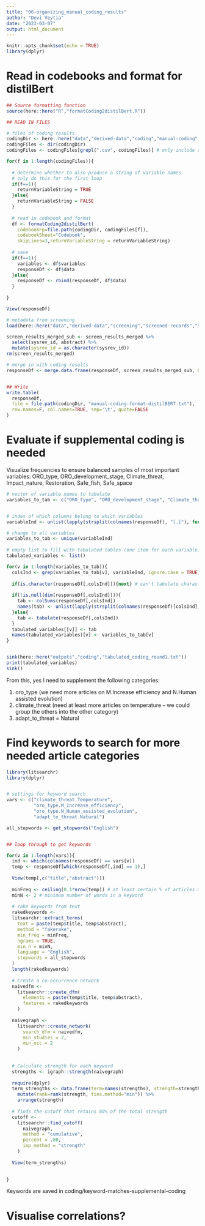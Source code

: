 ```yaml
---
title: "06-organizing_manual_coding_results"
author: "Devi Veytia"
date: "2023-03-07"
output: html_document
---
```


```r
knitr::opts_chunk$set(echo = TRUE)
library(dplyr)
```



# Read in codebooks and format for distilBert

```r
## Source formatting function
source(here::here("R","formatCoding2distilBert.R"))

## READ IN FILES

# files of coding results
codingDir <- here::here("data","derived-data","coding","manual-coding","set-1-to-18")
codingFiles <- dir(codingDir)
codingFiles <- codingFiles[grepl(".csv", codingFiles)] # only include csv files

for(f in 1:length(codingFiles)){
  
  # determine whether to also produce a string of variable names 
  # only do this for the first loop
  if(f==1){
    returnVariableString = TRUE
  }else{
    returnVariableString = FALSE
  }
  
  # read in codebook and format
  df <- formatCoding2distilBert(
    codebookFp=file.path(codingDir, codingFiles[f]),
    codebookSheet="Codebook",
    skipLines=3,returnVariableString = returnVariableString)
  
  # save
  if(f==1){
    variables <- df$variables
    responseDf <- df$data
  }else{
    responseDf <- rbind(responseDf, df$data)
  }
  
}

View(responseDf)

```



```r
# metadata from screening
load(here::here("data","derived-data","screening","screened-records","screen_results_merged.RData"))

screen_results_merged_sub <- screen_results_merged %>% 
  select(sysrev_id, abstract) %>%
  mutate(sysrev_id = as.character(sysrev_id)) 
rm(screen_results_merged)

# merge in with coding results
responseDf <- merge.data.frame(responseDf, screen_results_merged_sub, by="sysrev_id", all.x = TRUE, all.y=FALSE)


## Write
write.table(
  responseDf,
  file = file.path(codingDir, "manual-coding-format-distilBERT.txt"),
  row.names=F, col.names=TRUE, sep='\t', quote=FALSE
)

```

# Evaluate if supplemental coding is needed 

Visualize frequencies to ensure balanced samples of most important variables: ORO_type, ORO_development_stage, Climate_threat, Impact_nature,  Restoration, Safe_fish, Safe_space


```r
# vector of variable names to tabulate
variables_to_tab <- c("ORO_type", "ORO_development_stage", "Climate_threat", "climate_mitigation", "adapt_to_threat", "Impact_nature",  "Restoration")


# index of which columns belong to which variables
variableInd <- unlist(lapply(strsplit(colnames(responseDf), "[.]"), function(x) x[[1]]))

# change to all variables
variables_to_tab <- unique(variableInd)
  
# empty list to fill with tabulated tables (one item for each variable)
tabulated_variables <- list()

for(v in 1:length(variables_to_tab)){
  colsInd <- grep(variables_to_tab[v], variableInd, ignore.case = TRUE)
  
  if(is.character(responseDf[,colsInd])){next} # can't tabulate character vectors
  
  if(!is.null(dim(responseDf[,colsInd]))){
    tab <- colSums(responseDf[,colsInd])
    names(tab) <- unlist(lapply(strsplit(colnames(responseDf)[colsInd], "[.]"), function(x) x[[2]]))
  }else{
    tab <- tabulate(responseDf[,colsInd])
  }
  tabulated_variables[[v]] <- tab
  names(tabulated_variables)[v] <- variables_to_tab[v]
}


sink(here::here("outputs","coding","tabulated_coding_round1.txt"))
print(tabulated_variables)
sink()

```


From this, yes I need to supplement the following categories:

1. oro_type (we need more articles on M.Increase efficiency and N.Human assisted evolution)
2. climate_threat (need at least more articles on temperature -- we could group the others into the other category)
3. adapt_to_threat = Natural 


# Find keywords to search for more needed article categories

```r
library(litsearchr)
library(dplyr)


# settings for keyword search
vars <- c("climate_threat.Temperature",
          "oro_type.M_Increase_efficiency",
          "oro_type.N_Human_assisted_evolution",
          "adapt_to_threat.Natural")

all_stopwords <- get_stopwords("English")


## loop through to get keywords

for(v in 1:length(vars)){
  ind <- which(colnames(responseDf) == vars[v])
  temp <- responseDf[which(responseDf[,ind] == 1),]
  
  View(temp[,c("title","abstract")])
  
  minFreq <- ceiling(0.1*nrow(temp)) # at least certain % of articles must include this word
  minN <- 2 # minimum number of words in a keyword
  
  # rake keywords from text
  rakedkeywords <- 
  litsearchr::extract_terms(
    text = paste(temp$title, temp$abstract),
    method = "fakerake",
    min_freq = minFreq,
    ngrams = TRUE,
    min_n = minN,
    language = "English",
    stopwords = all_stopwords
  )
  length(rakedkeywords)
  
  # Create a co-occurrence network
  naivedfm <-
    litsearchr::create_dfm(
      elements = paste(temp$title, temp$abstract),
      features = rakedkeywords
    )
  
  naivegraph <-
    litsearchr::create_network(
      search_dfm = naivedfm,
      min_studies = 2,
      min_occ = 2
    )
  
  
  # Calculate strength for each keyword
  strengths <- igraph::strength(naivegraph)
  
  require(dplyr)
  term_strengths <- data.frame(term=names(strengths), strength=strengths, row.names=NULL) %>%
    mutate(rank=rank(strength, ties.method="min")) %>%
    arrange(strength)
  
  # finds the cutoff that retains 80% of the total strength
  cutoff <-
    litsearchr::find_cutoff(
      naivegraph,
      method = "cumulative",
      percent = .80,
      imp_method = "strength"
    )
  
  View(term_strengths)
  

}

```

Keywords are saved in coding/keyword-matches-supplemental-coding

# Visualise correlations?




